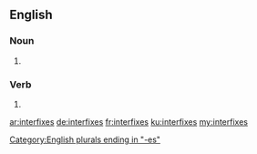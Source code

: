 ==English==

===Noun===
{{head|en|plural}}

# {{plural of|interfix|lang=en|nocat=1}}

===Verb===
{{head|en}}

# {{en-third-person singular of|interfix}}

[[Category:English plurals ending in "-es"]]

[[ar:interfixes]]
[[de:interfixes]]
[[fr:interfixes]]
[[ku:interfixes]]
[[my:interfixes]]